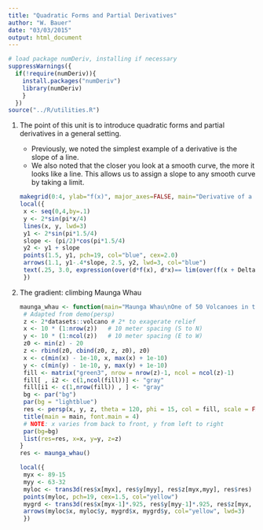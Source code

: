 ```yaml
---
title: "Quadratic Forms and Partial Derivatives"
author: "W. Bauer"
date: "03/03/2015"
output: html_document
---
```


```r
# load package numDeriv, installing if necessary
suppressWarnings({
  if(!require(numDeriv)){
    install.packages("numDeriv")
    library(numDeriv)
    }
  })
source("../R/utilities.R")
```

1. The point of this unit is to introduce quadratic forms and partial derivatives in a general setting.
    + Previously, we noted the simplest example of a derivative is the slope of a line.
    + We also noted that the closer you look at a smooth curve, the more it looks like a line. This allows us to assign a slope to any smooth curve by taking a limit.
    ```r
makegrid(0:4, ylab="f(x)", major_axes=FALSE, main="Derivative of a function of 1 variable", cex.lab=2)
local({
  x <- seq(0,4,by=.1)
  y <- 2*sin(pi*x/4)
  lines(x, y, lwd=3)
  y1 <- 2*sin(pi*1.5/4)
  slope <- (pi/2)*cos(pi*1.5/4)
  y2 <- y1 + slope
  points(1.5, y1, pch=19, col="blue", cex=2.0)
  arrows(1.1, y1-.4*slope, 2.5, y2, lwd=3, col="blue")
  text(.25, 3.0, expression(over(d*f(x), d*x)== lim(over(f(x + Delta*x) - f(x), Delta*x), Delta*x %->% 0)), cex=1.5, pos=4)
  })
```

2. The gradient: climbing Maunga Whau

    ```r
maunga_whau <- function(main="Maunga Whau\nOne of 50 Volcanoes in the Auckland Region."){
  # Adapted from demo(persp)
  z <- 2*datasets::volcano # 2* to exagerate relief
  x <- 10 * (1:nrow(z))   # 10 meter spacing (S to N)
  y <- 10 * (1:ncol(z))   # 10 meter spacing (E to W)
  z0 <- min(z) - 20
  z <- rbind(z0, cbind(z0, z, z0), z0)
  x <- c(min(x) - 1e-10, x, max(x) + 1e-10)
  y <- c(min(y) - 1e-10, y, max(y) + 1e-10)
  fill <- matrix("green3", nrow = nrow(z)-1, ncol = ncol(z)-1)
  fill[ , i2 <- c(1,ncol(fill))] <- "gray"
  fill[i1 <- c(1,nrow(fill)) , ] <- "gray"
  bg <- par("bg")
  par(bg = "lightblue")
  res <- persp(x, y, z, theta = 120, phi = 15, col = fill, scale = FALSE, axes = FALSE, box=FALSE)
  title(main = main, font.main = 4)
  # NOTE: x varies from back to front, y from left to right
  par(bg=bg)
  list(res=res, x=x, y=y, z=z)
}
res <- maunga_whau()
```

    ```r
local({
  myx <- 89-15
  myy <- 63-32
  myloc <- trans3d(res$x[myx], res$y[myy], res$z[myx,myy], res$res)
  points(myloc, pch=19, cex=1.5, col="yellow")
  mygrd <- trans3d(res$x[myx-1]*.925, res$y[myy-1]*.925, res$z[myx, myy]/.925, res$res)
  arrows(myloc$x, myloc$y, mygrd$x, mygrd$y, col="yellow", lwd=3)
  })
```
